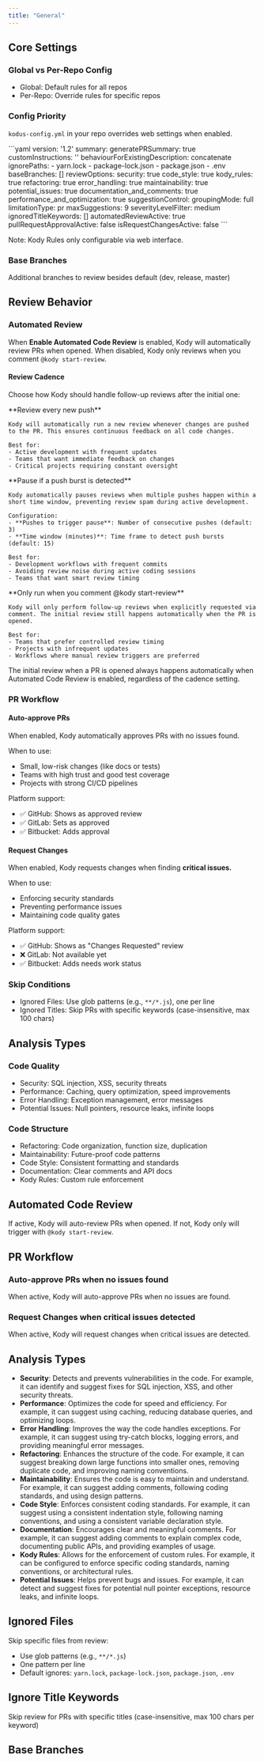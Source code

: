 ```yaml
---
title: "General"
---
```


## Core Settings

### Global vs Per-Repo Config
- Global: Default rules for all repos
- Per-Repo: Override rules for specific repos

### Config Priority
`kodus-config.yml` in your repo overrides web settings when enabled.

<Accordion title="Sample kodus-config.yml">
```yaml
version: '1.2'
summary:
  generatePRSummary: true
  customInstructions: ''
  behaviourForExistingDescription: concatenate
ignorePaths:
  - yarn.lock
  - package-lock.json
  - package.json
  - .env
baseBranches: []
reviewOptions:
  security: true
  code_style: true
  kody_rules: true
  refactoring: true
  error_handling: true
  maintainability: true
  potential_issues: true
  documentation_and_comments: true
  performance_and_optimization: true
suggestionControl:
  groupingMode: full
  limitationType: pr
  maxSuggestions: 9
  severityLevelFilter: medium
ignoredTitleKeywords: []
automatedReviewActive: true
pullRequestApprovalActive: false
isRequestChangesActive: false
```
</Accordion>

Note: Kody Rules only configurable via web interface.

### Base Branches
Additional branches to review besides default (dev, release, master)

## Review Behavior

### Automated Review

When **Enable Automated Code Review** is enabled, Kody will automatically review PRs when opened. When disabled, Kody only reviews when you comment `@kody start-review`.

#### Review Cadence

Choose how Kody should handle follow-up reviews after the initial one:

<Tabs>
  <Tab title="Automatic">
    **Review every new push**
    
    Kody will automatically run a new review whenever changes are pushed to the PR. This ensures continuous feedback on all code changes.
    
    Best for:
    - Active development with frequent updates
    - Teams that want immediate feedback on changes
    - Critical projects requiring constant oversight
  </Tab>
  
  <Tab title="Auto-pause">
    **Pause if a push burst is detected**
    
    Kody automatically pauses reviews when multiple pushes happen within a short time window, preventing review spam during active development.
    
    Configuration:
    - **Pushes to trigger pause**: Number of consecutive pushes (default: 3)
    - **Time window (minutes)**: Time frame to detect push bursts (default: 15)
    
    Best for:
    - Development workflows with frequent commits
    - Avoiding review noise during active coding sessions
    - Teams that want smart review timing
  </Tab>
  
  <Tab title="Manual">
    **Only run when you comment @kody start-review**
    
    Kody will only perform follow-up reviews when explicitly requested via comment. The initial review still happens automatically when the PR is opened.
    
    Best for:
    - Teams that prefer controlled review timing
    - Projects with infrequent updates
    - Workflows where manual review triggers are preferred
  </Tab>
</Tabs>

<Note>
  The initial review when a PR is opened always happens automatically when Automated Code Review is enabled, regardless of the cadence setting.
</Note>

### PR Workflow
#### Auto-approve PRs
When enabled, Kody automatically approves PRs with no issues found.

When to use:
- Small, low-risk changes (like docs or tests)
- Teams with high trust and good test coverage
- Projects with strong CI/CD pipelines

Platform support:
- ✅ GitHub: Shows as approved review
- ✅ GitLab: Sets as approved
- ✅ Bitbucket: Adds approval

#### Request Changes
When enabled, Kody requests changes when finding **critical issues.**

When to use:
- Enforcing security standards
- Preventing performance issues
- Maintaining code quality gates

Platform support:
- ✅ GitHub: Shows as "Changes Requested" review
- ❌ GitLab: Not available yet
- ✅ Bitbucket: Adds needs work status

### Skip Conditions
- Ignored Files: Use glob patterns (e.g., `**/*.js`), one per line
- Ignored Titles: Skip PRs with specific keywords (case-insensitive, max 100 chars)

## Analysis Types

### Code Quality
- Security: SQL injection, XSS, security threats
- Performance: Caching, query optimization, speed improvements
- Error Handling: Exception management, error messages
- Potential Issues: Null pointers, resource leaks, infinite loops

### Code Structure
- Refactoring: Code organization, function size, duplication
- Maintainability: Future-proof code patterns
- Code Style: Consistent formatting and standards
- Documentation: Clear comments and API docs
- Kody Rules: Custom rule enforcement

## Automated Code Review

If active, Kody will auto-review PRs when opened. If not, Kody only will trigger with `@kody start-review`.

## PR Workflow

### Auto-approve PRs when no issues found

When active, Kody will auto-approve PRs when no issues are found.

### Request Changes when critical issues detected

When active, Kody will request changes when critical issues are detected.

## Analysis Types

- **Security**: Detects and prevents vulnerabilities in the code. For example, it can identify and suggest fixes for SQL injection, XSS, and other security threats.
- **Performance**: Optimizes the code for speed and efficiency. For example, it can suggest using caching, reducing database queries, and optimizing loops.
- **Error Handling**: Improves the way the code handles exceptions. For example, it can suggest using try-catch blocks, logging errors, and providing meaningful error messages.
- **Refactoring**: Enhances the structure of the code. For example, it can suggest breaking down large functions into smaller ones, removing duplicate code, and improving naming conventions.
- **Maintainability**: Ensures the code is easy to maintain and understand. For example, it can suggest adding comments, following coding standards, and using design patterns.
- **Code Style**: Enforces consistent coding standards. For example, it can suggest using a consistent indentation style, following naming conventions, and using a consistent variable declaration style.
- **Documentation**: Encourages clear and meaningful comments. For example, it can suggest adding comments to explain complex code, documenting public APIs, and providing examples of usage.
- **Kody Rules**: Allows for the enforcement of custom rules. For example, it can be configured to enforce specific coding standards, naming conventions, or architectural rules.
- **Potential Issues**: Helps prevent bugs and issues. For example, it can detect and suggest fixes for potential null pointer exceptions, resource leaks, and infinite loops.

## Ignored Files

Skip specific files from review:

- Use glob patterns (e.g., `**/*.js`)
- One pattern per line
- Default ignores: `yarn.lock`, `package-lock.json`, `package.json`, `.env`

## Ignore Title Keywords

Skip review for PRs with specific titles (case-insensitive, max 100 chars per keyword)

## Base Branches